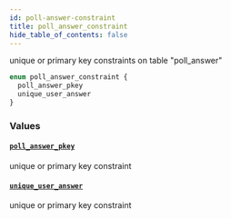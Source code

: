 ```yaml
---
id: poll-answer-constraint
title: poll_answer_constraint
hide_table_of_contents: false
---
```


unique or primary key constraints on table "poll_answer"

```graphql
enum poll_answer_constraint {
  poll_answer_pkey
  unique_user_answer
}
```

### Values

#### [`poll_answer_pkey`](#)

unique or primary key constraint

#### [`unique_user_answer`](#)

unique or primary key constraint
